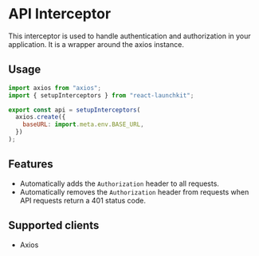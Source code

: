 # API Interceptor

This interceptor is used to handle authentication and authorization in your application. It is a wrapper around the axios instance.

## Usage

```jsx
import axios from "axios";
import { setupInterceptors } from "react-launchkit";

export const api = setupInterceptors(
  axios.create({
    baseURL: import.meta.env.BASE_URL,
  })
);
```

## Features

- Automatically adds the `Authorization` header to all requests.
- Automatically removes the `Authorization` header from requests when API requests return a 401 status code.

## Supported clients

- Axios
